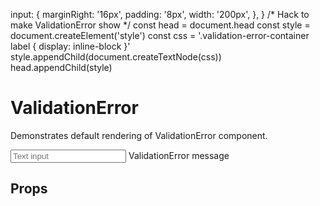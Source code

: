 

  input: {
    marginRight: '16px',
    padding: '8px',
    width: '200px',
  },
}
/* Hack to make ValidationError show */
const head = document.head
const style = document.createElement('style')
const css = '.validation-error-container label { display: inline-block }'
style.appendChild(document.createTextNode(css))
head.appendChild(style)

<Meta title="UI Feedback/ValidationError" component={ValidationError} />

# ValidationError
Demonstrates default rendering of ValidationError component.

<Preview>
  <Story name="default">
    <div className="validation-error-container">
      <input type="email" id="test-input" style={styles.input} placeholder="Text input" />
      <ValidationError forId="test-input" style={{ display: 'inline-block' }}>
        ValidationError message
      </ValidationError>
    </div>
  </Story>
</Preview>

## Props

<ArgsTable of={ValidationError} />

